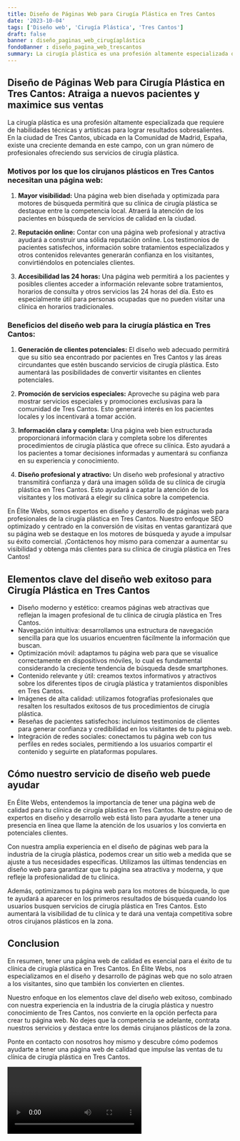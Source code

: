 ```yaml
---
title: Diseño de Páginas Web para Cirugía Plástica en Tres Cantos
date: '2023-10-04'
tags: ['Diseño web', 'Cirugía Plástica', 'Tres Cantos']
draft: false
banner : diseño_paginas_web_cirugíaplástica
fondoBanner : diseño_pagina_web_trescantos
summary: La cirugía plástica es una profesión altamente especializada que requiere de habilidades técnicas y artísticas para lograr resultados sobresalientes. En la ciudad de Tres Cantos, ubicada en la Comunidad de Madrid, España, existe una creciente demanda en este campo, con un gran número de profesionales ofreciendo sus servicios de cirugía plástica.
---
```


## Diseño de Páginas Web para Cirugía Plástica en Tres Cantos: Atraiga a nuevos pacientes y maximice sus ventas

La cirugía plástica es una profesión altamente especializada que requiere de habilidades técnicas y artísticas para lograr resultados sobresalientes. En la ciudad de Tres Cantos, ubicada en la Comunidad de Madrid, España, existe una creciente demanda en este campo, con un gran número de profesionales ofreciendo sus servicios de cirugía plástica.

### Motivos por los que los cirujanos plásticos en Tres Cantos necesitan una página web:

1. **Mayor visibilidad:** Una página web bien diseñada y optimizada para motores de búsqueda permitirá que su clínica de cirugía plástica se destaque entre la competencia local. Atraerá la atención de los pacientes en búsqueda de servicios de calidad en la ciudad.

2. **Reputación online:** Contar con una página web profesional y atractiva ayudará a construir una sólida reputación online. Los testimonios de pacientes satisfechos, información sobre tratamientos especializados y otros contenidos relevantes generarán confianza en los visitantes, convirtiéndolos en potenciales clientes.

3. **Accesibilidad las 24 horas:** Una página web permitirá a los pacientes y posibles clientes acceder a información relevante sobre tratamientos, horarios de consulta y otros servicios las 24 horas del día. Esto es especialmente útil para personas ocupadas que no pueden visitar una clínica en horarios tradicionales.

### Beneficios del diseño web para la cirugía plástica en Tres Cantos:

1. **Generación de clientes potenciales:** El diseño web adecuado permitirá que su sitio sea encontrado por pacientes en Tres Cantos y las áreas circundantes que estén buscando servicios de cirugía plástica. Esto aumentará las posibilidades de convertir visitantes en clientes potenciales.

2. **Promoción de servicios especiales:** Aproveche su página web para mostrar servicios especiales y promociones exclusivas para la comunidad de Tres Cantos. Esto generará interés en los pacientes locales y los incentivará a tomar acción.

3. **Información clara y completa:** Una página web bien estructurada proporcionará información clara y completa sobre los diferentes procedimientos de cirugía plástica que ofrece su clínica. Esto ayudará a los pacientes a tomar decisiones informadas y aumentará su confianza en su experiencia y conocimiento.

4. **Diseño profesional y atractivo:** Un diseño web profesional y atractivo transmitirá confianza y dará una imagen sólida de su clínica de cirugía plástica en Tres Cantos. Esto ayudará a captar la atención de los visitantes y los motivará a elegir su clínica sobre la competencia.

En Élite Webs, somos expertos en diseño y desarrollo de páginas web para profesionales de la cirugía plástica en Tres Cantos. Nuestro enfoque SEO optimizado y centrado en la conversión de visitas en ventas garantizará que su página web se destaque en los motores de búsqueda y ayude a impulsar su éxito comercial. ¡Contáctenos hoy mismo para comenzar a aumentar su visibilidad y obtenga más clientes para su clínica de cirugía plástica en Tres Cantos!

<GifSeo />

<Cta />

## Elementos clave del diseño web exitoso para Cirugía Plástica en Tres Cantos

- Diseño moderno y estético: creamos páginas web atractivas que reflejan la imagen profesional de tu clínica de cirugía plástica en Tres Cantos.
- Navegación intuitiva: desarrollamos una estructura de navegación sencilla para que los usuarios encuentren fácilmente la información que buscan.
- Optimización móvil: adaptamos tu página web para que se visualice correctamente en dispositivos móviles, lo cual es fundamental considerando la creciente tendencia de búsqueda desde smartphones.
- Contenido relevante y útil: creamos textos informativos y atractivos sobre los diferentes tipos de cirugía plástica y tratamientos disponibles en Tres Cantos. 
- Imágenes de alta calidad: utilizamos fotografías profesionales que resalten los resultados exitosos de tus procedimientos de cirugía plástica.
- Reseñas de pacientes satisfechos: incluimos testimonios de clientes para generar confianza y credibilidad en los visitantes de tu página web.
- Integración de redes sociales: conectamos tu página web con tus perfiles en redes sociales, permitiendo a los usuarios compartir el contenido y seguirte en plataformas populares.

## Cómo nuestro servicio de diseño web puede ayudar

En Élite Webs, entendemos la importancia de tener una página web de calidad para tu clínica de cirugía plástica en Tres Cantos. Nuestro equipo de expertos en diseño y desarrollo web está listo para ayudarte a tener una presencia en línea que llame la atención de los usuarios y los convierta en potenciales clientes.

Con nuestra amplia experiencia en el diseño de páginas web para la industria de la cirugía plástica, podemos crear un sitio web a medida que se ajuste a tus necesidades específicas. Utilizamos las últimas tendencias en diseño web para garantizar que tu página sea atractiva y moderna, y que refleje la profesionalidad de tu clínica.

Además, optimizamos tu página web para los motores de búsqueda, lo que te ayudará a aparecer en los primeros resultados de búsqueda cuando los usuarios busquen servicios de cirugía plástica en Tres Cantos. Esto aumentará la visibilidad de tu clínica y te dará una ventaja competitiva sobre otros cirujanos plásticos en la zona.

## Conclusion

En resumen, tener una página web de calidad es esencial para el éxito de tu clínica de cirugía plástica en Tres Cantos. En Élite Webs, nos especializamos en el diseño y desarrollo de páginas web que no solo atraen a los visitantes, sino que también los convierten en clientes.

Nuestro enfoque en los elementos clave del diseño web exitoso, combinado con nuestra experiencia en la industria de la cirugía plástica y nuestro conocimiento de Tres Cantos, nos convierte en la opción perfecta para crear tu página web. No dejes que la competencia se adelante, contrata nuestros servicios y destaca entre los demás cirujanos plásticos de la zona.

Ponte en contacto con nosotros hoy mismo y descubre cómo podemos ayudarte a tener una página web de calidad que impulse las ventas de tu clínica de cirugía plástica en Tres Cantos.

<Video />

<CtaBot job='Cirugía Plástica' city='Tres Cantos'/>

<Gmaps query='Tres Cantos+españa+maps' />